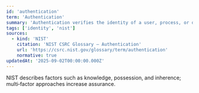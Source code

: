 ```yaml
---
id: 'authentication'
term: 'Authentication'
summary: 'Authentication verifies the identity of a user, process, or device before granting access to resources.'
tags: ['identity', 'nist']
sources:
  - kind: 'NIST'
    citation: 'NIST CSRC Glossary — Authentication'
    url: 'https://csrc.nist.gov/glossary/term/authentication'
    normative: true
updatedAt: '2025-09-02T00:00:00.000Z'
---
```

NIST describes factors such as knowledge, possession, and inherence; multi‑factor approaches increase assurance.
